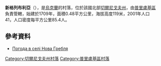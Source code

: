 {{coord|50|24|57|N|32|27|56|E|scale:100000|display=title}}

'''新格列布利亞'''（{{lang-uk|Нова Гребля}}），是[[烏克蘭|烏克蘭]]的村落，位於該國北部[[切爾尼戈夫州|切爾尼戈夫州]]，由[[普里盧基區|普里盧基區]]負責管轄，始建於1709年，面積0.48平方公里，海拔高度119米，2001年人口41，人口密度每平方公里85.4人。

==參考資料==
* [http://weather.in.ua/ua/chernigovskaja/17039 Погода в селі Нова Гребля] {{Wayback|url=http://weather.in.ua/ua/chernigovskaja/17039 |date=20200919155234 }}

[[Category:切爾尼戈夫州村落|Category:切爾尼戈夫州村落]]
[[Category:普里盧基區村落|Category:普里盧基區村落]]


{{Chernihiv-geo-stub}}
